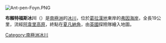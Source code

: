 [[Image:Ant-pen-Foyn.PNG|thumb]]
{{Coord|66|58|S|64|52|W|source:GNIS|display=title}}

'''布賴特福斯冰川'''（{{lang-en|Breitfuss Glacier}}）是[[南極洲|南極洲]]的[[冰川|冰川]]，位於[[葛拉漢地|葛拉漢地]]東岸的[[弗因海岸|弗因海岸]]，全長19公里，流經[[阿韋里高原|阿韋里高原]]，終點在[[夏凡納角|夏凡納角]]，由[[英國|英國]]探險隊繪入地圖。

{{DEFAULTSORT:Breitfuss Glacier}}
[[Category:南極洲冰川|Category:南極洲冰川]]


{{FoynCoast-geo-stub}}